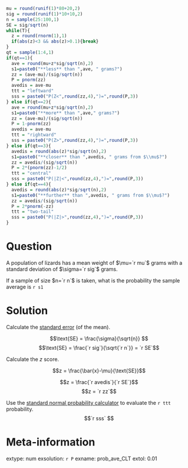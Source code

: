 ```r
mu = round(runif(1)*80+20,2)
sig = round(runif(1)*10+10,2)
n = sample(25:100,1)
SE = sig/sqrt(n)
while(T){
  z = round(rnorm(1),1)
  if(abs(z)<3 && abs(z)>0.1){break}
}
qt = sample(1:4,1)
if(qt==1){
  ave = round(mu+z*sig/sqrt(n),2)
  s1=paste0("**less** than ",ave, " grams?")
  zz = (ave-mu)/(sig/sqrt(n))
  P = pnorm(zz)
  avedis = ave-mu
  ttt = "leftward"
  sss = paste0("P(Z<",round(zz,4),")=",round(P,3))
} else if(qt==2){
  ave = round(mu+z*sig/sqrt(n),2)
  s1=paste0("**more** than ",ave," grams?")
  zz = (ave-mu)/(sig/sqrt(n))
  P = 1-pnorm(zz)
  avedis = ave-mu
  ttt = "rightward"
  sss = paste0("P(Z>",round(zz,4),")=",round(P,3))
} else if(qt==3){
  avedis = round(abs(z)*sig/sqrt(n),2)
  s1=paste0("**closer** than ",avedis, " grams from $\\mu$?")
  zz = avedis/(sig/sqrt(n))
  P = 2*(pnorm(zz)-1/2)
  ttt = "central"
  sss = paste0("P(|Z|<",round(zz,4),")=",round(P,3))
} else if(qt==4){
  avedis = round(abs(z)*sig/sqrt(n),2)
  s1=paste0("**further** than ",avedis, " grams from $\\mu$?")
  zz = avedis/(sig/sqrt(n))
  P = 2*pnorm(-zz)
  ttt = "two-tail"
  sss = paste0("P(|Z|>",round(zz,4),")=",round(P,3))
}
```

Question
========

A population of lizards has a mean weight of $\mu=`r mu`$ grams with a standard deviation of $\sigma=`r sig`$ grams.

If a sample of size $n=`r n`$ is taken, what is the probability the sample average is `r s1`


Solution
========

Calculate the [standard error](https://en.wikipedia.org/wiki/Standard_error){target="_blank"} (of the mean).

$$\text{SE} = \frac{\sigma}{\sqrt{n}} $$
$$\text{SE} = \frac{`r sig`}{\sqrt{`r n`}} = `r SE`$$


Calculate the $z$ score.

$$z = \frac{\bar{x}-\mu}{\text{SE}}$$

$$z = \frac{`r avedis`}{`r SE`}$$
$$z = `r zz`$$

Use the [standard normal probability calculator](https://chadworley.github.io/sn.html){target="_blank"} to evaluate the `r ttt` probability.
$$`r sss` $$

Meta-information
================
extype: num
exsolution: `r P`
exname: prob_ave_CLT
extol: 0.01
